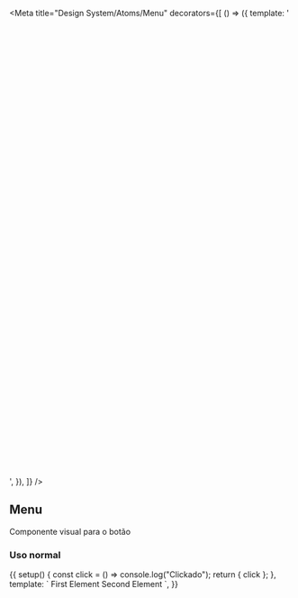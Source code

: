 
<Meta
  title="Design System/Atoms/Menu"
  decorators={[
    () => ({
      template:
        '<div style="min-height: 20vh"><story /></div>',
    }),
  ]}
/>

## Menu

Componente visual para o botão

### Uso normal

<Canvas>
  <Story
    name="Uso normal"
    parameters={{
      layout: "centered",
    }}
  >
    {{
      setup() {
        const click = () => console.log("Clickado");
        return { click };
      },
      template: `<h-menu position="bottom-right">
        <template #trigger={handleTrigger}><h-button @click="handleTrigger">Open</h-button></template>
        <h-menu-item @click="click">First Element</h-menu-item> 
        <h-menu-item active>Second Element</h-menu-item>
      </h-menu>`,
    }}
  </Story>
</Canvas>

<ArgsTable of={HMenu} />
